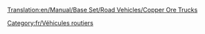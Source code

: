 [[Translation:en/Manual/Base Set/Road Vehicles/Copper Ore Trucks]]

{{fr/Vehicule routier|nom      = Camion de minerai de cuivre MPS
  |img      =en/MPS Copper Ore Truck.png|prix     = 4 961£ (9 922$)
  |vitesse  = 48 km/h (30 mph)
  |annualite= 421£ (842$)
  |design   = 1935
  |vie      = 15
  |capacite = 22 tonnes de minerai de cuivre
}}
{{fr/Vehicule routier|nom      = Camion de minerai de cuivre Uhl
  |img      =en/Uhl Copper Ore Truck.png|prix     = 5 740£ (11 480$)
  |vitesse  = 88 km/h (55 mph)
  |annualite= 787£ (1 574$)
  |design   = 1977
  |vie      = 15
  |capacite = 25 tonnes de minerai de cuivre
}}
{{fr/Vehicule routier|nom      = Camion de minerai de cuivre Goss
  |img      =en/Goss Copper Ore Truck.png|prix     = 6 150£ (12 300$)
  |vitesse  = 112 km/h (70 mph)
  |annualite= 1 125£ (2 250$)
  |design   = 2011
  |vie      = 15
  |capacite = 27 tonnes de minerai de cuivre
}}

[[Category:fr/Véhicules routiers]]